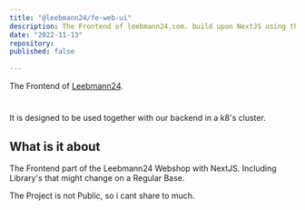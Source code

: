 ```yaml
---
title: "@leebmann24/fe-web-ui"
description: The Frontend of leebmann24.com. build upon NextJS using the AppRouter. It is designed to be used together with Relay graphQL. Using ShadCN Customized Components. Utilizing ServerActions and more from NextJS.
date: "2022-11-13"
repository:
published: false
  
---
```

The Frontend of [Leebmann24](https://www.leebmann24.com).
#
It is designed to be used together with our backend in a k8's cluster.

## What is it about

The Frontend part of the Leebmann24 Webshop with NextJS. Including Library's that might change on a Regular Base.

The Project is not Public, so i cant share to much.
